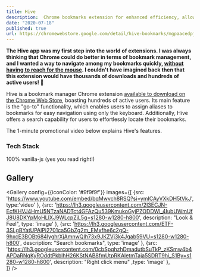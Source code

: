```yaml
---
title: Hive
description:  Chrome bookmarks extension for enhanced efficiency, allows users to navigate among their bookmarks without having to reach for the mouse. This extension has thousands of downloads and hundreds of active users.
date: "2020-07-18"
published: true
url: https://chromewebstore.google.com/detail/hive-bookmarks/mgpaacedpjkjfnmjhbfiolffpmpdebdo?utm_source=portfolio&utm_medium=portfolio
--- 
```



 <p><b>The Hive app was my first step into the world of extensions. I was always thinking that Chrome could do better in terms of bookmark management, and I wanted a way to navigate among my bookmarks quickly, <u>without having to reach for the mouse</u>. I couldn't have imagined back then that this extension would have thousands of downloads and hundreds of active users! 🤩 </b></p>
 <p>Hive is a bookmark manager Chrome extension <a target="_blank" href ="https://chromewebstore.google.com/detail/hive-bookmarks/mgpaacedpjkjfnmjhbfiolffpmpdebdo?utm_source=portfolio&utm_medium=portfolio">available to download on the Chrome Web Store</a>, boasting hundreds of active users. Its main feature is the "go-to" functionality, which enables users to assign aliases to bookmarks for easy navigation using only the keyboard. Additionally, Hive offers a search capability for users to effortlessly locate their bookmarks. </p>
 <p>The 1-minute promotional video below explains Hive's features.</p>
 
 ### Tech Stack

 100% vanilla-js (yes you read right!)

 ## Gallery

<Gallery config={{iconColor: '#9f9f9f'}} images={[
    {src: 'https://www.youtube.com/embed/bqMwvch8RSQ?si=ymICAyVXkDH5tVkJ', type:'video' },
    {src: 'https://lh3.googleusercontent.com/2I3ECJN-EcfKHVJ4HmU5NTzaNADTct4GFAzQu539KmukoGyjPZODDWl_4IubUWmUfJ8U8DKYpMoHLIXJ9WLcpZjL5g=s1280-w1280-h800', description: "Look & Feel", type: 'image' },
    {src: 'https://lh3.googleusercontent.com/ETF-3SLgBYatUPAlPi2701ca5GbZg2m_EMxfhe6c2gQ-9hxcE3BOBt684lyghrXjAmnwQIh73x9JKZVj3k4Jgab59VU=s1280-w1280-h800', description: "Search bookmarks",  type: 'image' },
    {src: 'https://lh3.googleusercontent.com/0cbSpqhzhDmadutbSuTkP_zKSmw4b4APDaRNqKyROddtPkblhH26KStNAB8fmUtpRKAletmTaja5SDRT9hi_S1By=s1280-w1280-h800', description: "Right click menu" ,type: 'image' },  
]} />                       